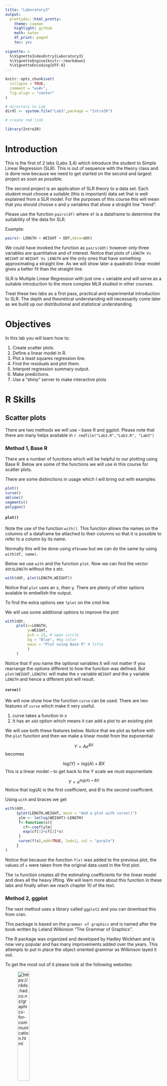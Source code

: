 ```yaml
---
title: "Laboratory3"
output: 
  prettydoc::html_pretty:
    theme: cayman
    highlight: github
    math: katex
    df_print: paged
    toc: yes
             
vignette: >
  %\VignetteIndexEntry{Laboratory3}
  %\VignetteEngine{knitr::rmarkdown}
  %\VignetteEncoding{UTF-8}
---
```


```r
knitr::opts_chunk$set(
  collapse = TRUE,
  comment = "ws#>",
  fig.align = "center"
)

# directory to Lab
dirdl <- system.file("Lab3",package = "Intro2R")

# create rmd link

library(Intro2R)


```


# Introduction

This is the first of 2  labs (Labs 3,4) which  introduce the student to Simple Linear Regression (SLR). This is out of sequence with the theory class and is done now because we need to get started on the second and largest project as soon as possible.

The second project is an application of SLR theory to a data set. Each student must choose a suitable (this is important) data set that is well explained from a SLR model. For the purposes of this course this will mean that you should choose x and y variables that show a straight line "trend".

Please use the function `pairs(df)` where `df` is a dataframe to determine the suitability of the data for SLR.

Example:

```r
pairs(~ LENGTH + WEIGHT + DDT,data=ddt)
```

We could have invoked the function as `pairs(ddt)` however only three variables are quantitative and of interest. Notice that plots of `LENGTH Vs WEIGHT` or `WEIGHT Vs LENGTH` are the only ones that have something approximating a straight line. As we will show later a quadratic linear model gives a better fit than the straight line.

SLR is Multiple Linear Regression with just one `x` variable and will serve as a suitable introduction to the more complex MLR studied in other courses.

Treat these two labs as a first pass, practical and experimental introduction to SLR. The depth and theoretical understanding will necessarily come later as we build up our distributional and statistical understanding.

# Objectives


In this lab you will learn how to:

1.	Create scatter plots.
2.	Define a linear model in R.
3.	Plot a least squares regression line.
4.	Find the residuals and plot them.
5.	Interpret regression summary output.
6.	Make predictions.
7.	Use a "shiny" server to make interactive plots


# R Skills

## Scatter plots

There are two methods we will use -- base R and ggplot. Please note that there are many helps available in `r rmdfile("Lab3.R","Lab3.R", "Lab3")`

### Method 1, Base R

There are a number of functions which will be helpful to our plotting using Base R. Below are some of the functions we will use in this course for scatter plots.

There are some distinctions in usage which I will bring out with examples

```r
plot()
curve()
abline()
segments()
polygon()
```

#### `plot()`

Note the use of the function `with()`. This function allows the names on the columns of a dataframe be attached to their columns so that it is possible to refer to a column by its name.

Normally this will be done using `df$name` but we can do the same by using `with(df, name)`.

Below we use `with` and the function `plot`. Now we can find the vector `ddt$LENGTH` without the `$` etc.

```r
with(ddt, plot(LENGTH,WEIGHT))
```

Notice that `plot` uses an x, then y. There are plenty of other options avalable to embellish the output.

To find the extra options see `?plot` on the cmd line.

We will use some additional options to improve the plot


```r
with(ddt,
     plot(x=LENGTH,
          y=WEIGHT,
          pch = 21, # open circle
          bg = "Blue", #bg color
          main = "Plot using Base R" # Title
          )
     ) 
```

Notice that if you name the optional variables it will not matter if you rearrange the options different to how the function was defined. But `plot(WEIGHT,LENGTH)` will make the x variable `WEIGHT` and the y variable `LENGTH` and hence a different plot will result.

#### `curve()`

We will now show how the function `curve` can be used. There are two features of `curve` which make it very useful. 

  1. curve takes a function in x
  2. It has an `add` option which means it can add a plot to an existing plot
  

  We will use both these features below. Notice that we plot as before with the `plot` function and then we make a linear model from the exponential 
  
  $$Y=Ae^{BX}$$
  becomes
  
  $$log(Y) = log(A)+BX$$
  This is a linear model -- to get back to the Y scale we must exponentiate
  
  $$Y=e^{log(A)+BX}$$
  Notice that $log(A)$ is the first coefficient, and $B$ is the second coefficient.
  
  Using `with` and braces we get
  
```r
with(ddt, 
     {plot(LENGTH,WEIGHT, main = "Add a plot with curve()")
      ylm <- lm(log(WEIGHT)~LENGTH)
      f<-function(x){
        cf<-coef(ylm)
        exp(cf[1]+cf[2]*x)
      }
      curve(f(x),add=TRUE, lwd=2, col = "purple")
     }
)
```
  

Notice that because the function `f(x)` was added to the previous plot, the values of `x` were taken from the original data used in the first plot.

The `lm` function creates all the estimating coefficients for the linear model and does all the heavy lifting. We will learn more about this function in these labs and finally when we reach chapter 10 of the text.


### Method 2, ggplot

The next method uses a library called `ggplot2` and you can download this from cran.

This package is based on the `grammar of graphics` and is named after the book written by Leland Wilkinson "The Grammar of Graphics". 

The R package was organized and developed by Hadley Wickham and is now very popular and has many improvements added over the years. This attempts to put in place the object oriented grammar as Wilkinson layed it out.

To get the most out of it please look at the following websites:

![<https://r4ds.had.co.nz/graphics-for-communication.html>](R4datascience.png){ width=30% }


![<https://r-graphics.org/index.html>](Rgraphics.jpg){ width=30% }

#### Getting started

The package uses a different programming approach called "meta-programming". You can read about it here: 
<https://adv-r.hadley.nz/metaprogramming.html>

This means that operators can be redefined like the inline `+` which acts to add layers and where variables from data frames can be named directly (like `with()`) with or without quotes.

To get a feel for how the system works we shall take a few examples.

```r
library(ggplot2)
g <- ggplot(ddt,aes(x = LENGTH, y = WEIGHT)) + geom_point()
g
```

Notice that the first function `ggplot()` takes a data frame as an argument and an aesthetic function `aes()` which defines what constitutes the `x` and `y` variables. This by itself produces a layer with no content. To this is added a geometry -- in this case points. These two layers are combined and called `g` which when printed produces the plot.

We could increase the complexity of the plot by adding more layers.

We will add a smoother to the points by using the object created previously and adding a new layer!

```r
g2 <- ggplot(ddt, aes(x=LENGTH, y=WEIGHT)) + geom_point()+ geom_smooth(method = lm,formula=y~x + I(x^2), se = FALSE)
g2

```


There are many more features we could add to the plot. For example we could color the points based on the `SPECIES` of the fish. We may need to color the line so that it differs with point colors. Also, lets add a title.

```r
g3 <- ggplot(ddt, aes(x=LENGTH, y=WEIGHT)) + geom_point(aes(color = SPECIES))+ geom_smooth(method = lm,formula=y~x + I(x^2), se = FALSE, color = "Gray")
g3 <- g3 + labs(title = "Quadratic with  species distribution")
g3


```



Please visit the websites linked above to learn more about annotation, zooming and themes.


# Linear model

There are many different statistical models we may be interested in. The most common classification is 

>
  1. Linear - use `lm()`
  2. Non-Linear - use `nls()` + others
  
  
The linear models are `LINEAR` in the parameters. Please note that in the models we will examine $Y$ is random and therefore the trend will be the relationship between the mean value of the $Y$ and $x$ and this is symbolized by the notation $E(Y) = f(x)$

For example 

$$ E(Y)=\beta_0e^{\beta_1 x}$$
Is NOT linear in the parameters $\beta_0$ and $\beta_1$ and would be an example of a non-linear model.

Sometimes we can transform non-linear models to linear, example:

$$log(E(Y)) = log(\beta_0) + \beta_1 x$$

We simply rewrite this as 

$$E(Y)^* = \beta_0^* + \beta_1 x $$
To use this with original data $x,y$ you would need to transform the $y$, to form a new data set $x,y^*$ where $y^*=log(y)$.

## Objectives

Our initial objectives will be to find estimates of all parameters.

Estimates come in two forms 

>
  1. Point estimates 
  2. Interval estimates (usually confidence intervals)
  

### Point estimates

There are many ways to create point estimates -- we will use a method known as **least squares**.

To understand this method will require a lot of theory. This will be built up during the course.

For now, understand that there are three important line segments in a regression plot that are used to build estimating and diagnostic statistics.

>
  1. The residual $r_i = y_i-\hat{y}_i$
  2. The model residual $m_i= \hat{y}_i-\bar{y}_i$
  3. The Total residual $t_i = y_i-\bar{y}_i$
  
There is a relationship between these residuals known as the sum of squares identity.


$$
\sum_{i=1}^{n}t_i^2 = \sum_{i=1}^{n}m_i^2 + \sum_{i=1}^{n}r_i^2 \\
TSS = MSS + RSS
$$
Remember this as: The total sum of squares = the model sum of squares + the residual sum of squares.

#### RSS

The residual sum of squares is 

$$RSS = \sum_{i=1}^n r_i^2 $$

The values of the estimating parameters $\hat{\beta}$ are found by finding the line that gives the least sum of squares (smallest RSS). When this is done the following result follows

$$\hat{\beta}_1=\frac{SS_{XY}}{SS_{XX}}$$
where

$$SS_{XY}=\sum_{i=1}^n (x_i-\bar{x})(y_i-\bar{y})$$
and

$$\hat{\beta}_0 = \bar{y}-\hat{\beta}_1\bar{x}$$


### `lm()` and estimates


To carry out the above we use a function called `lm()` which stands for *linear model*.

The idea here is to create an object using `lm` and then extract whatever summaries you need by operating on the object with functional methods.

To see this we will fit a linear model to `WEIGHT Vs LENGTH` in the ddt example assuming the model

$$y_i = \beta_0 + \beta_1 x_i +\epsilon_i\\
\epsilon_i\stackrel{iid}{\sim}N(0,\sigma^2)$$

#### plot the data

We know how to do this

```r
plot(WEIGHT~LENGTH, data = ddt)
```


#### fit a straight line

Use `lm` and create an object `ylm` and then extract what we need

```r
ylm <- with(ddt,  lm(WEIGHT ~ LENGTH))
coef(ylm)
```

This means that 

$$\hat{y} = \hat{\beta}_0 + \hat{\beta}_1 x$$

can be written with the estimates included

$$\hat{y} = -483.67165 + 35.81634x$$

We can find all the residuals by operating on the lm object with `residuals()`

```r
res <- residuals(ylm)
head(res)
```


many other methods can be used on objects with class "lm".

```r
methods(class="lm")
```


for example we could use the function `plot` on the lm object `ylm`. The plot function will produce 4 plots we will take the first one `which =1`

```r
plot(ylm, which = 1)
```

The above plot allows us to diagnose the model for the data provided.

If the data is a random sample and is representative of the population then the residuals should represent a representative sample of errors in the population. If the errors are Normally distributed with constant variance and zero mean then we should see a constant band about a mean of zero. That is the trend should be an approximately straight line with zero slope through the x axis.

In this case there is a slight quadratic which means the fit is possibly inadequate and an adjustment to the model could be made by adding an extra term in $x^2$.

#### extra term added to the model

We will now add an extra term to the model 

```r
ylm2 <- with(ddt, lm(WEIGHT ~ LENGTH + I(LENGTH^2)))
coef(ylm2)
```


So we have the coefficients - but is this a *better* model?  We must choose based upon some criterion.

We will use Adjusted R squared. Note that `summary()` has a method for class "lm"

```r
summary(ylm)$adj.r.squared
summary(ylm2)$adj.r.squared
```

We pick the model with the larger adjusted R squared.

We can make a choice using a hypothesis test

$$H_0: \rm{extra \;term \;is \; not\; needed}$$
The extra term is the quadratic in $LENGTH^2$ -- notice the order of arguments (simple, complex) in the function anova (Analysis Of Variance)

```r
anova(ylm,ylm2)
```

The p value (0.0356) is smaller than $\alpha = 0.05$ therefor we reject the NULL hypothesis and assume the extra term is needed.


Please examine the `Lab3.R` code for more examples that will help you with the lab.

#### Interval estimates

We will need interval estimates for the betas. We can use the package `s20x`

```r
library(s20x)
ciReg(ylm2)
```

The above are 95% confidence intervals for the three beta parameters.

#### Invetigate the residuals for quadratic

```r
plot(ylm2, which = 1)
```

Notice that the residual analysis shows a closer approximation to the model assumptions for $\epsilon$.

### Plot both estimating models

```r
m <- ggplot(ddt, aes(x = LENGTH, y = WEIGHT)) + geom_point()
m <- m + geom_smooth(color = "Green", method = "lm",formula = (y~x + I(x^2))) 
m <- m + geom_smooth(color = "Red", method = "lm", formula = (y ~ x)) + labs(title = "Two models, green \"best\" ")
m
```



# Non-linear approach

We will use a different function for the non linear model. In R it is `nls()` which stands for *Nonlinear Least Squares*.



Please see <https://data-flair.training/blogs/r-nonlinear-regression/> for more  information.

## Example

Take the same `ddt` data set and try an exponential model.

$$ E(Y) = \beta_0e^{\beta_1x}\\
y_i= \beta_0e^{\beta_1x_i} + \epsilon_i\\
\epsilon_i \stackrel{iid}{\sim}N(0,\sigma^2)$$

### Code

```r
ylm3 <- nls(WEIGHT ~ b0*exp(b1*LENGTH),data = ddt, start = list(b0 = 100, b1=0.05), algorithm = "port")
coef(ylm3)

```
There are many methods available for this class

```r
methods(class = "nls")
```



We can transform to a linear model and check the results

```r
ylm4 <- lm(log(WEIGHT)~LENGTH, data = ddt)
cf<-coef(ylm4)
list(exp(cf[1]), cf[2])
```

They are not the same but close.

### Plot 

We will plot the estimating curve using the non linear exponential model and compare it with the quadratic

```r
gnls <- ggplot(ddt, aes(x = LENGTH, y = WEIGHT)) + geom_point()
gnls <- gnls + geom_smooth(method = "nls",  formula = 'y ~ b0*exp(b1*x)', 
                           method.args = list(start = list(b0 =100,b1=0.05)),
                           se = FALSE, col = "purple")
gnls <- gnls + labs(title = "Non linear model using \"nls\": purple and linear model using \"lm\": green")

gnls <- gnls + geom_smooth(color = "Green", method = "lm",formula = (y~x + I(x^2))) 
gnls

```


The models are very similar but diverge for LENGTH < 25.

# Interpretation of regression summary output

The linear strait line model used for the `WEIGHT Vs LENGTH` ddt data can be summarized. You will need to be able to interpret the output.

```r
summary(ylm)
```

There are 4 basic blocks of output above.

>
  1. The call: This gives the model formula and tells you what the y and x variables are
  2. Residuals: 5 number summary, the median should be about 0 and other numbers symmetrical about it.
  3. Coefficients: The point estimate $\hat{\beta}_0 = -483.672, \hat{\beta}_1=35.816$ and other details 
  4. 3 lines. line 1 $\hat{\sigma} = 285.7$. Line 2 $R^2 = 0.4285$ and Line 3 which is *largely* redundant for SLR.
  
  What does all this tell you? From the output we can write down the estimating line
  
  $$ \hat{WEIGHT} = -483.672 + 35.816 LENGTH $$



>
  1. This means that we can say that for every one unit increase in LENGTH the average WEIGHT will increase by 35.816
  2. $R^2 = 0.43$ this means that 43% of the variability in WEIGHT is explained by the model through the LENGTH ($0\le R^2\le 1$ ). This is not a great fit and will mean that prediction interval widths will be large.
  3. The P value is $2\times 10^{-16}$, this gives strong evidence against $H_0:\beta_1=0$. We conclude that WEIGHT is related to LENGTH and LENGTH is needed in the model.
